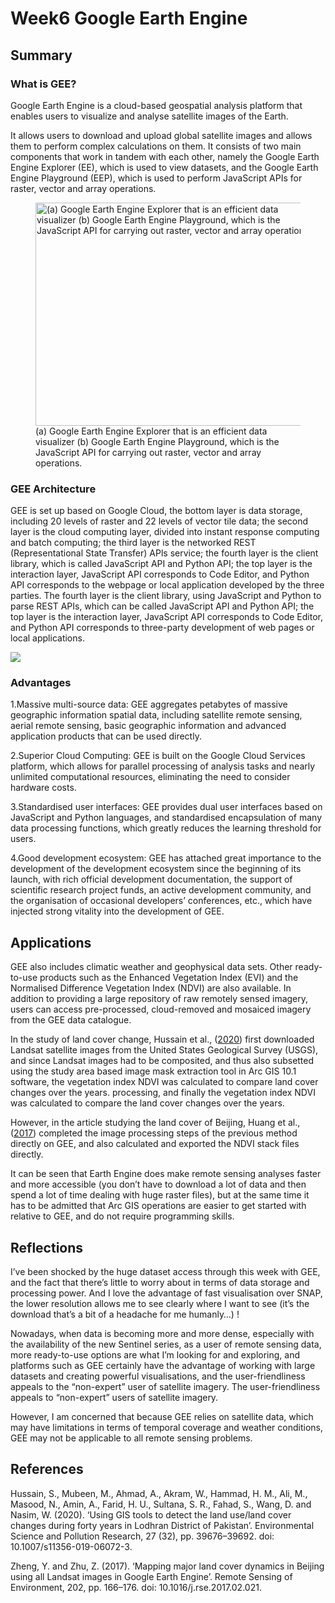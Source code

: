 # Week6 Google Earth Engine

## Summary

### What is GEE?

Google Earth Engine is a cloud-based geospatial analysis platform that enables users to visualize and analyse satellite images of the Earth.

It allows users to download and upload global satellite images and allows them to perform complex calculations on them. It consists of two main components that work in tandem with each other, namely the Google Earth Engine Explorer (EE), which is used to view datasets, and the Google Earth Engine Playground (EEP), which is used to perform JavaScript APIs for raster, vector and array operations.

![(a) Google Earth Engine Explorer that is an efficient data visualizer (b) Google Earth Engine Playground, which is the JavaScript API for carrying out raster, vector and array operations.](images/gee.jpg){fig-align="center" width="455" height="357"}

### GEE Architecture

GEE is set up based on Google Cloud, the bottom layer is data storage, including 20 levels of raster and 22 levels of vector tile data; the second layer is the cloud computing layer, divided into instant response computing and batch computing; the third layer is the networked REST (Representational State Transfer) APls service; the fourth layer is the client library, which is called JavaScript API and Python API; the top layer is the interaction layer, JavaScript API corresponds to Code Editor, and Python API corresponds to the webpage or local application developed by the three parties. The fourth layer is the client library, using JavaScript and Python to parse REST APIs, which can be called JavaScript API and Python API; the top layer is the interaction layer, JavaScript API corresponds to Code Editor, and Python API corresponds to three-party development of web pages or local applications.

![](images/gee2.jpg){fig-align="center"}

### Advantages

1.Massive multi-source data: GEE aggregates petabytes of massive geographic information spatial data, including satellite remote sensing, aerial remote sensing, basic geographic information and advanced application products that can be used directly.

2.Superior Cloud Computing: GEE is built on the Google Cloud Services platform, which allows for parallel processing of analysis tasks and nearly unlimited computational resources, eliminating the need to consider hardware costs.

3.Standardised user interfaces: GEE provides dual user interfaces based on JavaScript and Python languages, and standardised encapsulation of many data processing functions, which greatly reduces the learning threshold for users.

4.Good development ecosystem: GEE has attached great importance to the development of the development ecosystem since the beginning of its launch, with rich official development documentation, the support of scientific research project funds, an active development community, and the organisation of occasional developers' conferences, etc., which have injected strong vitality into the development of GEE.

## Applications

GEE also includes climatic weather and geophysical data sets. Other ready-to-use products such as the Enhanced Vegetation Index (EVI) and the Normalised Difference Vegetation Index (NDVI) are also available. In addition to providing a large repository of raw remotely sensed imagery, users can access pre-processed, cloud-removed and mosaiced imagery from the GEE data catalogue.

In the study of land cover change, Hussain et al., ([2020](https://doi.org/10.1007/s11356-019-06072-3)) first downloaded Landsat satellite images from the United States Geological Survey (USGS), and since Landsat images had to be composited, and thus also subsetted using the study area based image mask extraction tool in Arc GIS 10.1 software, the vegetation index NDVI was calculated to compare land cover changes over the years. processing, and finally the vegetation index NDVI was calculated to compare the land cover changes over the years.

However, in the article studying the land cover of Beijing, Huang et al., ([2017](https://doi.org/10.1016/j.rse.2017.02.021)) completed the image processing steps of the previous method directly on GEE, and also calculated and exported the NDVI stack files directly.

It can be seen that Earth Engine does make remote sensing analyses faster and more accessible (you don't have to download a lot of data and then spend a lot of time dealing with huge raster files), but at the same time it has to be admitted that Arc GIS operations are easier to get started with relative to GEE, and do not require programming skills.

## Reflections

I've been shocked by the huge dataset access through this week with GEE, and the fact that there's little to worry about in terms of data storage and processing power. And I love the advantage of fast visualisation over SNAP, the lower resolution allows me to see clearly where I want to see (it's the download that's a bit of a headache for me humanly...) !

Nowadays, when data is becoming more and more dense, especially with the availability of the new Sentinel series, as a user of remote sensing data, more ready-to-use options are what I'm looking for and exploring, and platforms such as GEE certainly have the advantage of working with large datasets and creating powerful visualisations, and the user-friendliness appeals to the "non-expert" user of satellite imagery. The user-friendliness appeals to "non-expert" users of satellite imagery.

However, I am concerned that because GEE relies on satellite data, which may have limitations in terms of temporal coverage and weather conditions, GEE may not be applicable to all remote sensing problems.

## References

Hussain, S., Mubeen, M., Ahmad, A., Akram, W., Hammad, H. M., Ali, M., Masood, N., Amin, A., Farid, H. U., Sultana, S. R., Fahad, S., Wang, D. and Nasim, W. (2020). ‘Using GIS tools to detect the land use/land cover changes during forty years in Lodhran District of Pakistan’. Environmental Science and Pollution Research, 27 (32), pp. 39676–39692. doi: 10.1007/s11356-019-06072-3.

Zheng, Y. and Zhu, Z. (2017). ‘Mapping major land cover dynamics in Beijing using all Landsat images in Google Earth Engine’. Remote Sensing of Environment, 202, pp. 166–176. doi: 10.1016/j.rse.2017.02.021.

